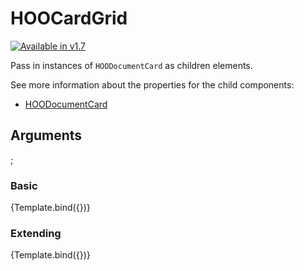 
<Meta title="Components/Grids/Card Grid/HOOCardGrid" component={HOOCardGrid} />

# HOOCardGrid
[![Available in v1.7](https://img.shields.io/badge/💦%20Added%20Version-1.7-blue.svg?style=for-the-badge)](https://github.com/n8design/htwoo/blob/main/REACT-CHANGELOG.md)

Pass in instances of `HOODocumentCard` as children elements.

See more information about the properties for the child components:

- [HOODocumentCard](?path=/docs/molecules-persona-hooavatarpres--basic)

## Arguments

<ArgTypes of={HOOCardGrid} />

  <HOODocumentCard>
    <HOOCardImage imageSource="https://lab.n8d.studio/htwoo/htwoo-core/images/card-images/coffee-image.jpg" imageAlt="Kitten" />
    <HOOCardLocation location="My Location Card" />
    <HOOCardTitle title="My Card Title" />
    <HOOCardFooter
      avatarImage="https://lab.n8d.studio/htwoo/htwoo-core/images/mug-shots/astronaut-mugshot-001.jpg"
      avatarImageAlt="Kitty"
      avatarImageSize={HOOAvatarSize.Px32}
      name="Mr. Bigglesworth"
      modified="December 31, 2021" />
  </HOODocumentCard>
  <HOODocumentCard>
    <HOOCardImage imageSource="https://lab.n8d.studio/htwoo/htwoo-core/images/card-images/coffee-image.jpg" imageAlt="Kitten" />
    <HOOCardLocation location="My Location Card" />
    <HOOCardTitle title="My Card Title 2" />
    <HOOCardFooter
      avatarImage="https://lab.n8d.studio/htwoo/htwoo-core/images/mug-shots/astronaut-mugshot-001.jpg"
      avatarImageAlt="Kitty"
      avatarImageSize={HOOAvatarSize.Px32}
      name="Mr. Bigglesworth"
      modified="December 31, 2021" />
  </HOODocumentCard>
  <HOODocumentCard>
    <HOOCardImage imageSource="https://lab.n8d.studio/htwoo/htwoo-core/images/card-images/coffee-image.jpg" imageAlt="Kitten" />
    <HOOCardLocation location="My Location Card" />
    <HOOCardTitle title="My Card Title 3" />
    <HOOCardFooter
      avatarImage="https://lab.n8d.studio/htwoo/htwoo-core/images/mug-shots/astronaut-mugshot-001.jpg"
      avatarImageAlt="Kitty"
      avatarImageSize={HOOAvatarSize.Px32}
      name="Mr. Bigglesworth"
      modified="December 31, 2021" />
  </HOODocumentCard>
  <HOODocumentCard>
    <HOOCardImage imageSource="https://lab.n8d.studio/htwoo/htwoo-core/images/card-images/coffee-image.jpg" imageAlt="Kitten" />
    <HOOCardLocation location="My Location Card" />
    <HOOCardTitle title="My Card Title 4" />
    <HOOCardFooter
      avatarImage="https://lab.n8d.studio/htwoo/htwoo-core/images/mug-shots/astronaut-mugshot-001.jpg"
      avatarImageAlt="Kitty"
      avatarImageSize={HOOAvatarSize.Px32}
      name="Mr. Bigglesworth"
      modified="December 31, 2021" />
  </HOODocumentCard>
  <HOODocumentCard>
    <HOOCardImage imageSource="https://lab.n8d.studio/htwoo/htwoo-core/images/card-images/coffee-image.jpg" imageAlt="Kitten" />
    <HOOCardLocation location="My Location Card" />
    <HOOCardTitle title="My Card Title 5" />
    <HOOCardFooter
      avatarImage="https://lab.n8d.studio/htwoo/htwoo-core/images/mug-shots/astronaut-mugshot-001.jpg"
      avatarImageAlt="Kitty"
      avatarImageSize={HOOAvatarSize.Px32}
      name="Mr. Bigglesworth"
      modified="December 31, 2021" />
  </HOODocumentCard>
</HOOCardGrid>;

### Basic
<Canvas>
  <Story
    name="Basic">
    {Template.bind({})}
  </Story>
</Canvas>

### Extending
<Canvas>
  <Story
    name="Extending"
    args={
      (function () {
        return { rootElementAttributes: { style: { backgroundColor: "mintcream" } } };
      })()
    }>
    {Template.bind({})}
  </Story>
</Canvas>
